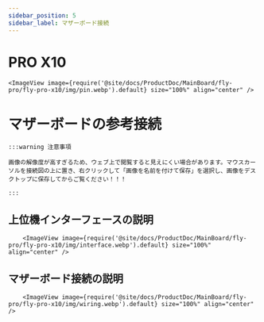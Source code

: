 ```yaml
---
sidebar_position: 5
sidebar_label: マザーボード接続
---
```






# PRO X10

    <ImageView image={require('@site/docs/ProductDoc/MainBoard/fly-pro/fly-pro-x10/img/pin.webp').default} size="100%" align="center" />


# マザーボードの参考接続

    :::warning 注意事項

    画像の解像度が高すぎるため、ウェブ上で閲覧すると見えにくい場合があります。マウスカーソルを接続図の上に置き、右クリックして「画像を名前を付けて保存」を選択し、画像をデスクトップに保存してからご覧ください！！！

    :::

## 上位機インターフェースの説明
        <ImageView image={require('@site/docs/ProductDoc/MainBoard/fly-pro/fly-pro-x10/img/interface.webp').default} size="100%" align="center" />

## マザーボード接続の説明
        <ImageView image={require('@site/docs/ProductDoc/MainBoard/fly-pro/fly-pro-x10/img/wiring.webp').default} size="100%" align="center" />